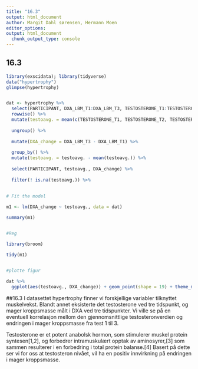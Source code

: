 ```yaml
---
title: "16.3"
output: html_document
author: Margit Dahl sørensen, Hermann Moen 
editor_options: 
output: html_document 
  chunk_output_type: console
---
```

## 16.3 
```r
library(exscidata); library(tidyverse)
data("hypertrophy")
glimpse(hypertrophy)


dat <- hypertrophy %>%
  select(PARTICIPANT, DXA_LBM_T1:DXA_LBM_T3, TESTOSTERONE_T1:TESTOSTERONE_T3) %>%
  rowwise() %>%
  mutate(testoavg. = mean(c(TESTOSTERONE_T1, TESTOSTERONE_T2, TESTOSTERONE_T3), na.rm=TRUE)) %>%
  
  ungroup() %>%
  
  mutate(DXA_change = DXA_LBM_T3 - DXA_LBM_T1) %>%
  
  group_by() %>%
  mutate(testoavg. = testoavg. - mean(testoavg.)) %>%
  
  select(PARTICIPANT, testoavg., DXA_change) %>%
  
  filter(! is.na(testoavg.)) %>%
  
  
# Fit the model

m1 <- lm(DXA_change ~ testoavg., data = dat)

summary(m1) 


#Reg

library(broom) 

tidy(m1)
 

#plotte figur

dat %>%
  ggplot(aes(testoavg., DXA_change)) + geom_point(shape = 19) + theme_minimal() + geom_smooth(method = "lm") + labs(x = "Gjennomsnittlig testosteron", y = "Endring i DXA") 
```

##16.3 
I datasettet hypertrophy finner vi forskjellige variabler tilknyttet muskelvekst. Blandt annet eksisterte det testosterone ved tre tidspunkt, og mager kroppsmasse målt i DXA ved tre tidspunkter. Vi ville se på en eventuell korrelasjon mellom den gjennomsnittlige testosteronverdien  og endringen i mager kroppsmasse fra test 1 til 3. 

Testosterone er et potent anabolsk hormon, som stimulerer muskel protein syntesen[1,2], og forbedrer intramuskulært opptak av aminosyrer,[3] som sammen resulterer i en forbedring i total protein balanse.[4] Basert på dette ser vi for oss at testosteron nivået, vil ha en positiv innvirkning på endringen i mager kroppsmasse.  

